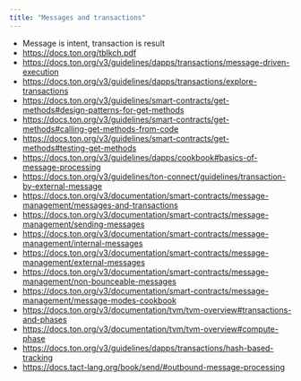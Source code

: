 ```yaml
---
title: "Messages and transactions"
---
```


- Message is intent, transaction is result
- https://docs.ton.org/tblkch.pdf
- https://docs.ton.org/v3/guidelines/dapps/transactions/message-driven-execution
- https://docs.ton.org/v3/guidelines/dapps/transactions/explore-transactions
- https://docs.ton.org/v3/guidelines/smart-contracts/get-methods#design-patterns-for-get-methods
- https://docs.ton.org/v3/guidelines/smart-contracts/get-methods#calling-get-methods-from-code
- https://docs.ton.org/v3/guidelines/smart-contracts/get-methods#testing-get-methods
- https://docs.ton.org/v3/guidelines/dapps/cookbook#basics-of-message-processing
- https://docs.ton.org/v3/guidelines/ton-connect/guidelines/transaction-by-external-message
- https://docs.ton.org/v3/documentation/smart-contracts/message-management/messages-and-transactions
- https://docs.ton.org/v3/documentation/smart-contracts/message-management/sending-messages
- https://docs.ton.org/v3/documentation/smart-contracts/message-management/internal-messages
- https://docs.ton.org/v3/documentation/smart-contracts/message-management/external-messages
- https://docs.ton.org/v3/documentation/smart-contracts/message-management/non-bounceable-messages
- https://docs.ton.org/v3/documentation/smart-contracts/message-management/message-modes-cookbook
- https://docs.ton.org/v3/documentation/tvm/tvm-overview#transactions-and-phases
- https://docs.ton.org/v3/documentation/tvm/tvm-overview#compute-phase
- https://docs.ton.org/v3/guidelines/dapps/transactions/hash-based-tracking
- https://docs.tact-lang.org/book/send/#outbound-message-processing